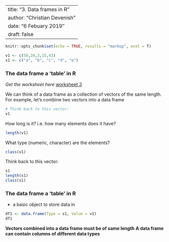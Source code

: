 
---
title: "3. Data frames in R"
author: "Christian Devenish"
date: "6 Febuary 2019"
draft: false
---

```r
knitr::opts_chunk$set(echo = TRUE, results = "markup", eval = T)
```

```r

v1 <- c(50,20,3,15,43)
s1 <- c("a", "b", "c", "d", "e") 

```


### The **data frame**  a 'table' in R
*Get the worksheet here* [worksheet 3](../resources/w03_dataframes.r)


We can think of a data frame as a collection of vectors of the same length. For example, let's combine two vectors into a data frame

```r
# Think back to this vector:
v1
```

How long is it? i.e. how many elements does it have?
```r
length(v1)
```

What type (numeric, character) are the elements?
```r
class(v1)
```

Think back to this vector:
```r
s1
length(s1)
class(s1)
```

### The **data frame**  a 'table' in R
- a basic object to store data in  
  

```r
df1 <- data.frame(Type = s1, Value = v1)
df1
```

**Vectors combined into a data frame must be of same length**
**A data frame can contain columns of different data types**
